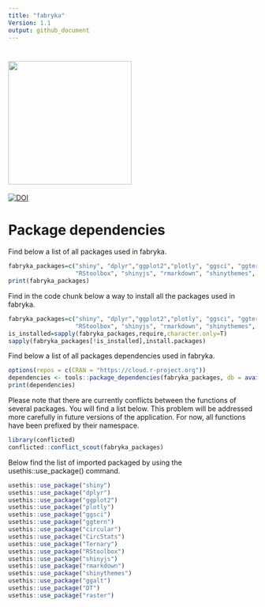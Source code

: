 ```yaml
---
title: "fabryka"
Version: 1.1
output: github_document
---
```


# [<img src="https://raw.githubusercontent.com/marchaeologist/fabryka/main/inst/www/hex_Fabryka4.png" height="250" align="center"/>](https://github.com/marchaeologist/fabryka)

[![DOI](https://zenodo.org/badge/DOI/10.5281/zenodo.15236695.svg)](https://doi.org/10.5281/zenodo.15236695)

# Package dependencies

Find below a list of all packages used in fabryka.

```r

fabryka_packages=c("shiny", "dplyr","ggplot2","plotly", "ggsci", "ggtern", "circular", "CircStats", "Ternary", 
                   "RStoolbox", "shinyjs", "rmarkdown", "shinythemes",  "ggalt", "DT", "raster")
print(fabryka_packages)

```

Find in the code chunk below a way to install all the packages used in fabryka.

```r

fabryka_packages=c("shiny", "dplyr","ggplot2","plotly", "ggsci", "ggtern", "circular", "CircStats", "Ternary", 
                   "RStoolbox", "shinyjs", "rmarkdown", "shinythemes",  "ggalt", "DT", "raster")
is_installed=sapply(fabryka_packages,require,character.only=T)
sapply(fabryka_packages[!is_installed],install.packages)

```


Find below a list of all packages dependencies used in fabryka.

```r
options(repos = c(CRAN = "https://cloud.r-project.org"))
dependencies <- tools::package_dependencies(fabryka_packages, db = available.packages())
print(dependencies)
```

Please note that there are currently conflicts between the functions of several packages. You will find a list below. This problem will be addressed more carefully in future versions of the application. For now, all functions have been prefixed by their namespace.

```r
library(conflicted)
conflicted::conflict_scout(fabryka_packages)
```

Below find the list of imported packaged by using the usethis::use_package() command.

```r

usethis::use_package("shiny")
usethis::use_package("dplyr")
usethis::use_package("ggplot2")
usethis::use_package("plotly")
usethis::use_package("ggsci")
usethis::use_package("ggtern")
usethis::use_package("circular")
usethis::use_package("CircStats")
usethis::use_package("Ternary")
usethis::use_package("RStoolbox")
usethis::use_package("shinyjs")
usethis::use_package("rmarkdown")
usethis::use_package("shinythemes")
usethis::use_package("ggalt")
usethis::use_package("DT")
usethis::use_package("raster")

```
